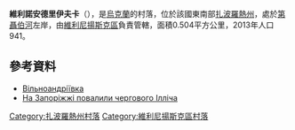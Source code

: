 '''維利諾安德里伊夫卡'''（{{lang-uk|Вільноандріївка}}），是[[烏克蘭|烏克蘭]]的村落，位於該國東南部[[扎波羅熱州|扎波羅熱州]]，處於[[第聶伯河|第聶伯河]]左岸，由[[維利尼揚斯克區|維利尼揚斯克區]]負責管轄，面積0.504平方公里，2013年人口941。

{{coord|47|57|56|N|35|8|42|E|scale:30000|display=title}}

==參考資料==
*[http://gska2.rada.gov.ua/pls/z7502/A005?rdat1=02.01.2008&rf7571=12121 Вільноандріївка]{{dead link|date=2018年4月 |bot=InternetArchiveBot |fix-attempted=yes }}
* [http://espreso.tv/news/2015/02/25/na_zaporizhzhi_povalyly_cherhovoho_illicha На Запоріжжі повалили чергового Ілліча] {{Wayback|url=http://espreso.tv/news/2015/02/25/na_zaporizhzhi_povalyly_cherhovoho_illicha |date=20160304091654 }}

[[Category:扎波羅熱州村落|Category:扎波羅熱州村落]]
[[Category:維利尼揚斯克區村落|Category:維利尼揚斯克區村落]]


{{Zaporizhia-geo-stub}}